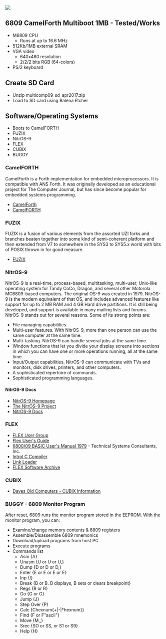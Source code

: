 <img src="http://land-boards.com/blwiki/images/3/35/RETRO-EP4CE15-P958-720PX.jpg"></img>

== 6809 CamelForth Multiboot  1MB - Tested/Works ==

* M6809 CPU
** Runs at up to 16.6 MHz
* 512Kb/1MB external SRAM
* VGA video
** 640x480 resolution
** 2/2/2 bits RGB (64-colors)
* PS/2 keyboard

== Create SD Card ==

* Unzip multicomp09_sd_apr2017.zip
* Load to SD card using Balena Etcher

== Software/Operating Systems ==

* Boots to CamelFORTH
* FUZIX
* NitrOS-9
* FLEX
* CUBIX
* BUGGY

=== CamelFORTH ===

CamelForth is a Forth implementation for embedded microprocessors. It is compatible with ANS Forth. It was originally developed as an educational project for The Computer Journal, but has since become popular for embedded systems programming.

* [https://github.com/nealcrook/multicomp6809/wiki/camelforth CamelForth]
* [http://www.camelforth.com/news.php CamelFORTH]

=== FUZIX ===

FUZIX is a fusion of various elements from the assorted UZI forks and branches beaten together into some kind of semi-coherent platform and then extended from V7 to somewhere in the SYS3 to SYS5.x world with bits of POSIX thrown in for good measure.

* [https://github.com/EtchedPixels/FUZIX FUZIX]

=== NitrOS-9 ===

NitrOS-9 is a real-time, process-based, multitasking, multi-user, Unix-like operating system for Tandy CoCo, Dragon, and several other Motorola MC6809-based computers. The original OS-9 was created in 1979. NitrOS-9 is the modern equivalent of that OS, and includes advanced features like support for up to 2 MB RAM and 4 GB Hard drive partitions. It is still being developed, and support is available in many mailing lists and forums.
NitrOS-9 stands out for several reasons. Some of its strong points are: 

* File managing capabilities.
* Multi-user features. With NitrOS-9, more than one person can use the same computer at the same time.
* Multi-tasking. NitrOS-9 can handle several jobs at the same time.
* Window functions that let you divide your display screens into sections in which you can have one or more operations running, all at the same time.
* Input/Output capabilities. NitrOS-9 can communicate with TVs and monitors, disk drives, printers, and other computers.
* A sophisticated repertoire of commands.
* Sophisticated programming languages.

====  NitrOS-9 Docs ====

* [http://www.nitros9.org/battle.html NitrOS-9 Homepage]
* [https://sourceforge.net/projects/nitros9/ The NitrOS-9 Project]
* [https://nitros9.sourceforge.io/wiki/index.php/Main_Page#Doc NitrOS-9 Docs]

=== FLEX ===

* [http://www.flexusergroup.com/flexusergroup/fug4.htm FLEX User Group]
* [http://www.flexusergroup.com/flexusergroup/pdfs/swflexum.pdf Flex User's Guide]
* [http://www.flexusergroup.com/flexusergroup/pdfs/basic_um.pdf 6800/09 BASIC User's Manual 1979] - Technical Systems Consultants, Inc.
* [http://www.flexusergroup.com/flexusergroup/pdfs/INTROL-C.pdf Introl C Compiler]
* [http://www.flexusergroup.com/flexusergroup/pdfs/linkload.pdf Link Loader]
* [https://www.simonwynn.com/flex FLEX Software Archive]

=== CUBIX ===

* [http://dunfield.classiccmp.org/d6809/cubix.htm Daves Old Computers - CUBIX Information]

=== BUGGY - 6809 Monitor Program ===

After reset, 6809 runs the monitor program stored in the EEPROM. With the monitor program, you can:

* Examine/change memory contents & 6809 registers
* Assemble/Disassemble 6809 mnemonics
* Download/upload programs from host PC
* Execute programs
* Commands list
** Asm       {A<addr>}
** Unasm     {U or U<addr> or U<addr>,<length>}
** Dump      {D or D<addr> or D<addr>,<length>}
** Enter     {E or E<addr> or E<addr> <bytes> or E<addr><string>}
** Inp       {I<addr>}
** Break     {B or B<addr>. B displays, B<addr> sets or clears breakpoint}
** Regs      {R or R<letter><hex>}
** Go        {G or G<addr>}
** Jump      {J<addr>}
** Step Over {P}
** Calc      {Chexnum{+|-|*hexnum}}
** Find      {F<addr> <bytes> or F<addr>"ascii"}
** Move      {M<addr1>,<addr2>,<lenght>}
** Srec      {SO<addr> or SS<addr>,<len> or S1<bytes> or S9<bytes>}
** Help      {H}
